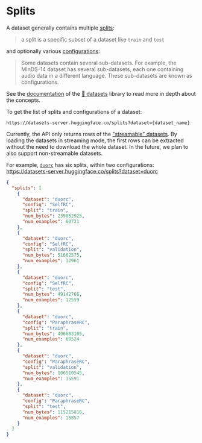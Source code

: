 # Splits

A dataset generally contains multiple [splits](https://huggingface.co/docs/datasets/load_hub#splits):

> a split is a specific subset of a dataset like `train` and `test`

and optionally various [configurations](https://huggingface.co/docs/datasets/load_hub#configurations):

> Some datasets contain several sub-datasets. For example, the MInDS-14 dataset has several sub-datasets, each one containing audio data in a different language. These sub-datasets are known as configurations.

See the [documentation](https://huggingface.co/docs/datasets) of the [🤗 datasets](https://github.com/huggingface/datasets) library to read more in depth about the concepts.

To get the list of splits and configurations of a dataset:

  ```
  https://datasets-server.huggingface.co/splits?dataset={dataset_name}
  ```

<Tip warning={true}>
  Currently, the API only returns rows of the <a href="https://huggingface.co/docs/datasets/stream">"streamable" datasets</a>. By loading the datasets in streaming mode, the first rows can be extracted without the need to download the whole dataset. In the future, we plan to also support non-streamable datasets.
</Tip>


For example, [`duorc`](https://huggingface.co/datasets/duorc) has six splits, within two configurations: https://datasets-server.huggingface.co/splits?dataset=duorc

```json
{
  "splits": [
    {
      "dataset": "duorc",
      "config": "SelfRC",
      "split": "train",
      "num_bytes": 239852925,
      "num_examples": 60721
    },
    {
      "dataset": "duorc",
      "config": "SelfRC",
      "split": "validation",
      "num_bytes": 51662575,
      "num_examples": 12961
    },
    {
      "dataset": "duorc",
      "config": "SelfRC",
      "split": "test",
      "num_bytes": 49142766,
      "num_examples": 12559
    },
    {
      "dataset": "duorc",
      "config": "ParaphraseRC",
      "split": "train",
      "num_bytes": 496683105,
      "num_examples": 69524
    },
    {
      "dataset": "duorc",
      "config": "ParaphraseRC",
      "split": "validation",
      "num_bytes": 106510545,
      "num_examples": 15591
    },
    {
      "dataset": "duorc",
      "config": "ParaphraseRC",
      "split": "test",
      "num_bytes": 115215816,
      "num_examples": 15857
    }
  ]
}
```
